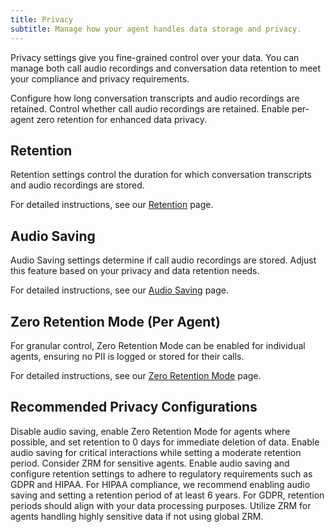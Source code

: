 ```yaml
---
title: Privacy
subtitle: Manage how your agent handles data storage and privacy.
---
```


Privacy settings give you fine-grained control over your data. You can manage both call audio recordings and conversation data retention to meet your compliance and privacy requirements.

<CardGroup cols={3}>
  <Card
    title="Retention"
    icon="database"
    href="/docs/conversational-ai/customization/privacy/retention"
  >
    Configure how long conversation transcripts and audio recordings are retained.
  </Card>
  <Card
    title="Audio Saving"
    icon="microphone"
    href="/docs/conversational-ai/customization/privacy/audio-saving"
  >
    Control whether call audio recordings are retained.
  </Card>
  <Card
    title="Zero Retention Mode"
    icon="shield-check"
    href="/docs/conversational-ai/customization/privacy/zero-retention-mode"
  >
    Enable per-agent zero retention for enhanced data privacy.
  </Card>
</CardGroup>

## Retention

Retention settings control the duration for which conversation transcripts and audio recordings are stored.

For detailed instructions, see our [Retention](/docs/conversational-ai/customization/privacy/retention) page.

## Audio Saving

Audio Saving settings determine if call audio recordings are stored. Adjust this feature based on your privacy and data retention needs.

For detailed instructions, see our [Audio Saving](/docs/conversational-ai/customization/privacy/audio-saving) page.

## Zero Retention Mode (Per Agent)

For granular control, Zero Retention Mode can be enabled for individual agents, ensuring no PII is logged or stored for their calls.

For detailed instructions, see our [Zero Retention Mode](/docs/conversational-ai/customization/privacy/zero-retention-mode) page.

## Recommended Privacy Configurations

<AccordionGroup>
  <Accordion title="Maximum Privacy">
    Disable audio saving, enable Zero Retention Mode for agents where possible, and set retention to
    0 days for immediate deletion of data.
  </Accordion>
  <Accordion title="Balanced Privacy">
    Enable audio saving for critical interactions while setting a moderate retention period.
    Consider ZRM for sensitive agents.
  </Accordion>
  <Accordion title="Compliance Focus">
    Enable audio saving and configure retention settings to adhere to regulatory requirements such
    as GDPR and HIPAA. For HIPAA compliance, we recommend enabling audio saving and setting a
    retention period of at least 6 years. For GDPR, retention periods should align with your data
    processing purposes. Utilize ZRM for agents handling highly sensitive data if not using global
    ZRM.
  </Accordion>
</AccordionGroup>
